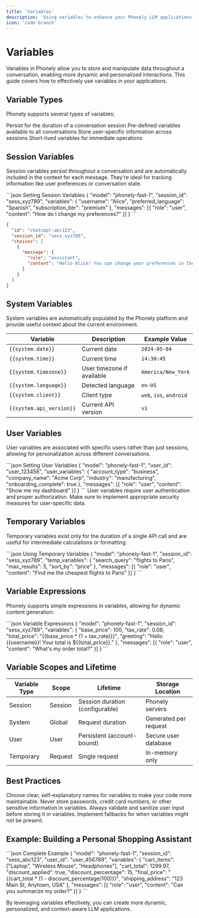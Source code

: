 ```yaml
---
title: 'Variables'
description: 'Using variables to enhance your Phonely LLM applications'
icon: 'code-branch'
---
```


# Variables

Variables in Phonely allow you to store and manipulate data throughout a conversation, enabling more dynamic and personalized interactions. This guide covers how to effectively use variables in your applications.

## Variable Types

Phonely supports several types of variables:

<CardGroup cols={2}>
  <Card title="Session Variables" icon="clock" href="#session-variables">
    Persist for the duration of a conversation session
  </Card>
  <Card title="System Variables" icon="gear" href="#system-variables">
    Pre-defined variables available to all conversations
  </Card>
  <Card title="User Variables" icon="user" href="#user-variables">
    Store user-specific information across sessions
  </Card>
  <Card title="Temporary Variables" icon="bolt" href="#temporary-variables">
    Short-lived variables for immediate operations
  </Card>
</CardGroup>

## Session Variables

Session variables persist throughout a conversation and are automatically included in the context for each message. They're ideal for tracking information like user preferences or conversation state.

<CodeGroup>
```json Setting Session Variables
{
  "model": "phonely-fast-1",
  "session_id": "sess_xyz789",
  "variables": {
    "username": "Alice",
    "preferred_language": "Spanish",
    "subscription_tier": "premium"
  },
  "messages": [{
    "role": "user",
    "content": "How do I change my preferences?"
  }]
}
```

```json Accessing in the Response
{
  "id": "chatcmpl-abc123",
  "session_id": "sess_xyz789",
  "choices": [
    {
      "message": {
        "role": "assistant",
        "content": "Hello Alice! You can change your preferences in the settings menu. Since you're on our premium tier, you'll have access to additional customization options. Would you like me to continue in Spanish?"
      }
    }
  ]
}
```
</CodeGroup>

## System Variables

System variables are automatically populated by the Phonely platform and provide useful context about the current environment.

| Variable | Description | Example Value |
| --- | --- | --- |
| `{{system.date}}` | Current date | `2024-05-04` |
| `{{system.time}}` | Current time | `14:30:45` |
| `{{system.timezone}}` | User timezone if available | `America/New_York` |
| `{{system.language}}` | Detected language | `en-US` |
| `{{system.client}}` | Client type | `web`, `ios`, `android` |
| `{{system.api_version}}` | Current API version | `v1` |

## User Variables

User variables are associated with specific users rather than just sessions, allowing for personalization across different conversations.

<CodeGroup>
```json Setting User Variables
{
  "model": "phonely-fast-1",
  "user_id": "user_123456",
  "user_variables": {
    "account_type": "business",
    "company_name": "Acme Corp",
    "industry": "manufacturing",
    "onboarding_complete": true
  },
  "messages": [{
    "role": "user",
    "content": "Show me my dashboard"
  }]
}
```
</CodeGroup>

<Note>
  User variables require user authentication and proper authorization. Make sure to implement appropriate security measures for user-specific data.
</Note>

## Temporary Variables

Temporary variables exist only for the duration of a single API call and are useful for intermediate calculations or formatting.

<CodeGroup>
```json Using Temporary Variables
{
  "model": "phonely-fast-1",
  "session_id": "sess_xyz789",
  "temp_variables": {
    "search_query": "flights to Paris",
    "max_results": 5,
    "sort_by": "price"
  },
  "messages": [{
    "role": "user",
    "content": "Find me the cheapest flights to Paris"
  }]
}
```
</CodeGroup>

## Variable Expressions

Phonely supports simple expressions in variables, allowing for dynamic content generation:

<CodeGroup>
```json Variable Expressions
{
  "model": "phonely-fast-1",
  "session_id": "sess_xyz789",
  "variables": {
    "base_price": 100,
    "tax_rate": 0.08,
    "total_price": "{{base_price * (1 + tax_rate)}}",
    "greeting": "Hello {{username}}! Your total is ${{total_price}}."
  },
  "messages": [{
    "role": "user",
    "content": "What's my order total?"
  }]
}
```
</CodeGroup>

## Variable Scopes and Lifetime

| Variable Type | Scope | Lifetime | Storage Location |
| --- | --- | --- | --- |
| Session | Session | Session duration (configurable) | Phonely servers |
| System | Global | Request duration | Generated per request |
| User | User | Persistent (account-bound) | Secure user database |
| Temporary | Request | Single request | In-memory only |

## Best Practices

<Steps>
  <Step title="Use descriptive variable names">
    Choose clear, self-explanatory names for variables to make your code more maintainable.
  </Step>
  <Step title="Keep sensitive data secure">
    Never store passwords, credit card numbers, or other sensitive information in variables.
  </Step>
  <Step title="Validate user input">
    Always validate and sanitize user input before storing it in variables.
  </Step>
  <Step title="Handle missing variables gracefully">
    Implement fallbacks for when variables might not be present.
  </Step>
</Steps>

## Example: Building a Personal Shopping Assistant

<CodeGroup>
```json Complete Example
{
  "model": "phonely-fast-1",
  "session_id": "sess_abc123",
  "user_id": "user_456789",
  "variables": {
    "cart_items": ["Laptop", "Wireless Mouse", "Headphones"],
    "cart_total": 1299.97,
    "discount_applied": true,
    "discount_percentage": 15,
    "final_price": "{{cart_total * (1 - discount_percentage/100)}}",
    "shipping_address": "123 Main St, Anytown, USA"
  },
  "messages": [{
    "role": "user",
    "content": "Can you summarize my order?"
  }]
}
```
</CodeGroup>

By leveraging variables effectively, you can create more dynamic, personalized, and context-aware LLM applications. 